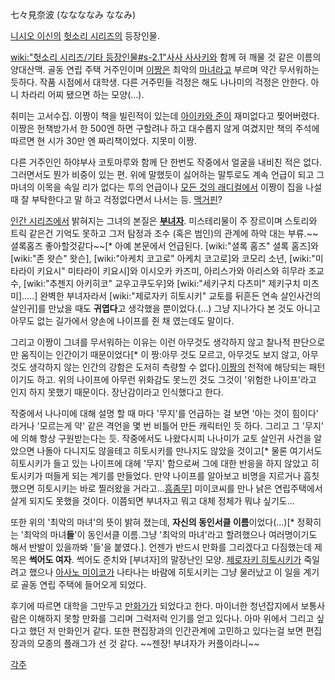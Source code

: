 七々見奈波 (ななななみ ななみ)

[[니시오 이신]]의 [[헛소리 시리즈]]의 등장인물.

[[wiki:"헛소리 시리즈/기타 등장인물#s-2.1"사사 사사키]]와 함께 혀 깨물 것 같은 이름의 양대산맥. 골동 연립 주택 거주인이며 [[이짱]]은 최악의 [[마녀]]라고 부르며 약간 무서워하는 듯하다. 작품 시점에서 대학생. 다른 거주민들 걱정은 해도 나나미의 걱정은 안한다. 아니 차라리 어찌 됐으면 하는 모양(...).

취미는 고서수집. 이짱이 책을 빌린적이 있는데 [[아이카와 준]]이 재미없다고 찢어버렸다. 이짱은 헌책방가서 한 500엔 하면 구할려나 하고 대수롭지 않게 여겼지만 책의 주석에 따르면 현 시가 30만 엔 짜리책이었다. 지못미 이짱.

다른 거주인인 하야부사 코토마루와 함께 단 한번도 작중에서 얼굴을 내비친 적은 없다. 그러면서도 뭔가 비중이 있는 편. 위에 말했듯이 싫어하는 말투로도 계속 언급이 되고 그 마녀의 이목을 속일 리가 없다는 투의 언급이나 [[모든 것의 래디컬]]에서 이짱이 집을 나설 때 잘 부탁한다고 말 하고 걱정없다면서 나서는 등. [[맥거핀]]?

[[인간 시리즈]]에서 밝혀지는 그녀의 본질은 '''[[부녀자]]'''. 미스테리물이 주 장르이며 스토리와 트릭 같은건 기억도 못하고 그저 탐정과 조수 (혹은 범인)의 관계에 하악 대는 부류.~~셜록홈즈 좋아할것같다~~[* 아예 본문에서 언급된다. [wiki:"셜록 홈즈" 셜록 홈즈]와 [wiki:"존 왓슨" 왓슨], [wiki:"아케치 코고로" 아케치 코고로]와 코모리 소년, [wiki:"미타라이 키요시" 미타라이 키요시]와 이시오카 카즈미, 아리스가와 아리스와 히무라 조교수, [wiki:"추젠지 아키히코" 교우고쿠도우]와 [wiki:"세키구치 다츠미" 제키구치 미츠미].....] 완벽한 부녀자라서 [wiki:"제로자키 히토시키" 교토를 뒤흔든 연속 살인사건의 살인귀]를 만났을 때도 '''귀엽다'''고 생각했을 뿐이었다.(...) 그냥 지나가다 본 것도 아니고 아무도 없는 길가에서 양손에 나이프를 쥔 채 였는데도 말이다. 

그리고 이짱이 그녀를 무서워하는 이유는 이런 아무것도 생각하지 않고 찰나적 판단으로만 움직이는 인간이기 때문이었다[* 이 짱:아무 것도 모르고, 아무것도 보지 않고, 아무것도 생각하지 않는 인간의 강함은 도저히 측량할 수 없다].[[이짱]]의 천적에 해당되는 패턴이기도 하고. 위의 나이프에 아무런 위화감도 못느낀 것도 그것이 '위험한 나이프'라고 인지 하지 못했기 때문이다. 장난감이라고 인식했다고 한다.

작중에서 나나미에 대해 설명 할 때 마다 '무지'를 언급하는 걸 보면 '아는 것이 힘이다' 라거나 '모르는게 약' 같은 격언을 몇 번 비틀어 만든 캐릭터인 듯 하다. 그리고 그 '무지' 에 의해 항상 구원받는다는 듯. 작중에서도 나왔다시피 나나미가 교토 살인귀 사건을 알았으면 나돌아 다니지도 않을테고 히토시키를 만나지도 않았을 것이고[* 물론 여기서도 히토시키가 들고 있는 나이프에 대헤 '무지' 함으로써 그에 대한 반응을 하지 않았고 히토시키가 떠들게 되는 계기를 만들었다. 만약 나이프를 알아보고 비명을 지르거나 흠칫 했으면 히토시키는 바로 찔러왔을 거라고...[[흠좀무]]] 미이코씨를 만나 낡은 연립주택에서 살게 되지도 못했을 것이다. 이쯤되면 부녀자고 뭐고 대체 정체가 뭐냐 싶기도...

또한 위의 '최악의 마녀'의 뜻이 밝혀 졌는데, '''자신의 동인서클 이름'''이었다(...)[* 정확히는 '최악의 마녀'''들''''이 동인서클 이름.그냥 '최악의 마녀'라고 할려했으나 여러명이기도 해서 반발이 있을까봐 '들'을 붙였다.]. 언젠가 반드시 만화를 그리겠다고 다짐했는데 제목은 '''썩어도 여자'''. 썩어도 준치와 [부녀자]의 말장난인 모양. [[제로자키 히토시키]]가 죽일려고 했으나 [[아사노 미이코]]가 나타나는 바람에 히토시키는 그냥 물러났고 이 일을 계기로 골동 연립 주택에 들어오게 되었다.

후기에 따르면 대학을 그만두고 [[만화가]]가 되었다고 한다. 마이너한 청년잡지에서 보통사람은 이해하지 못할 만화를 그리며 그럭저럭 인기를 얻고 있다나. 아마 위에서 그리고 싶다고 했던 저 만화인거 같다. 또한 편집장과의 인간관계에 고민하고 있다는걸 보면 편집장과의 모종의 플래그가 선 것 같다. ~~젠장! 부녀자가 커플이라니~~

[[각주]]
